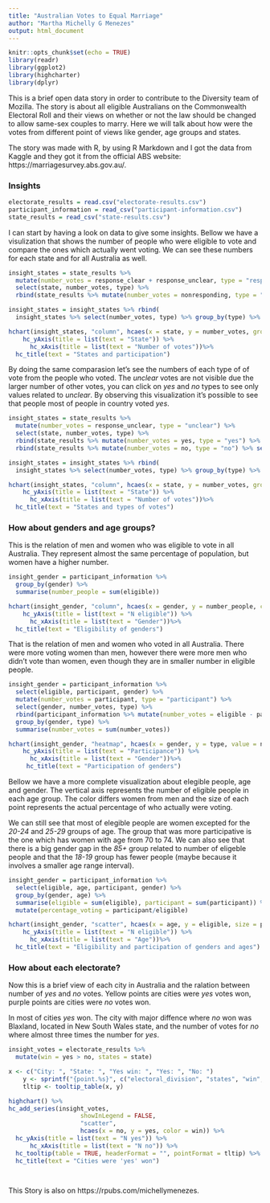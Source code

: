 ```yaml
---
title: "Australian Votes to Equal Marriage"
author: "Martha Michelly G Menezes"
output: html_document
---
```


```r
knitr::opts_chunk$set(echo = TRUE)
library(readr)
library(ggplot2)
library(highcharter)
library(dplyr)
```

This is a brief open data story in order to contribute to the Diversity team of Mozilla. The story is about all eligible Australians on the Commonwealth Electoral Roll and their views on whether or not the law should be changed to allow same-sex couples to marry. Here we will talk about how were the votes from different point of views like gender, age groups and states.

The story was made with R, by using R Markdown and I got the data from Kaggle and they got it from the official ABS website: https://marriagesurvey.abs.gov.au/. 

### Insights

```r
electorate_results = read.csv("electorate-results.csv")
participant_information = read_csv("participant-information.csv")
state_results = read_csv("state-results.csv")
```

I can start by having a look on data to give some insights. Bellow we have a visulization that shows the number of people who were eligible to vote and compare the ones which actually went voting. We can see these numbers for each state and for all Australia as well.

```r
insight_states = state_results %>%
  mutate(number_votes = response_clear + response_unclear, type = "responding") %>%
  select(state, number_votes, type) %>%
  rbind(state_results %>% mutate(number_votes = nonresponding, type = "nonresponding") %>% select(state, number_votes, type))

insight_states = insight_states %>% rbind(
  insight_states %>% select(number_votes, type) %>% group_by(type) %>% summarise(number_votes = sum(number_votes)) %>% mutate(state = "All Australia"))

hchart(insight_states, "column", hcaes(x = state, y = number_votes, group = type)) %>%
    hc_yAxis(title = list(text = "State")) %>%
      hc_xAxis(title = list(text = "Number of votes"))%>%
  hc_title(text = "States and participation")
```

By doing the same comparasion let's see the numbers of each type of of vote from the people who voted. The *unclear* votes are not visible due the larger number of other votes, you can click on *yes* and *no* types to see only values related to *unclear*. By observing this visualization it's possible to see that people most of people in country voted *yes*. 

```r

insight_states = state_results %>%
  mutate(number_votes = response_unclear, type = "unclear") %>%
  select(state, number_votes, type) %>%
  rbind(state_results %>% mutate(number_votes = yes, type = "yes") %>% select(state, number_votes, type)) %>%
  rbind(state_results %>% mutate(number_votes = no, type = "no") %>% select(state, number_votes, type))

insight_states = insight_states %>% rbind(
  insight_states %>% select(number_votes, type) %>% group_by(type) %>% summarise(number_votes = sum(number_votes)) %>% mutate(state = "All Australia"))

hchart(insight_states, "column", hcaes(x = state, y = number_votes, group = type)) %>%
    hc_yAxis(title = list(text = "State")) %>%
      hc_xAxis(title = list(text = "Number of votes"))%>%
  hc_title(text = "States and types of votes")

```

### How about genders and age groups?

This is the relation of men and women who was eligible to vote in all Australia. They represent almost the same percentage of population, but women have a higher number.

```r

insight_gender = participant_information %>% 
  group_by(gender) %>%
  summarise(number_people = sum(eligible))

hchart(insight_gender, "column", hcaes(x = gender, y = number_people, color = gender)) %>%
    hc_yAxis(title = list(text = "N eligible")) %>%
      hc_xAxis(title = list(text = "Gender"))%>%
  hc_title(text = "Eligibility of genders")

```


That is the relation of men and women who voted in all Australia. There were more voting women than men, however there were more men who didn't vote than women, even though they are in smaller number in eligible people.

```r
insight_gender = participant_information %>% 
  select(eligible, participant, gender) %>%
  mutate(number_votes = participant, type = "participant") %>%
  select(gender, number_votes, type) %>%
  rbind(participant_information %>% mutate(number_votes = eligible - participant, type = "nonparticipant") %>% select(gender, number_votes, type)) %>%
  group_by(gender, type) %>%
  summarise(number_votes = sum(number_votes))

hchart(insight_gender, "heatmap", hcaes(x = gender, y = type, value = number_votes))  %>%
    hc_yAxis(title = list(text = "Participance")) %>%
      hc_xAxis(title = list(text = "Gender"))%>%
     hc_title(text = "Participation of genders")
```

Bellow we have a more complete visualization about elegible people, age and gender. The vertical axis represents the number of eligible people in each age group. The color differs women from men and the size of each point represents the actual percentage of who actually were voting.

We can still see that most of elegible people are women excepted for the *20-24* and *25-29* groups of age. The group that was more participative is the one which has women with age from 70 to 74. We can also see that there is a big gender gap in the *85+* group related to number of eligeble people and that the *18-19* group has fewer people (maybe because it involves a smaller age range interval).

```r
insight_gender = participant_information %>% 
  select(eligible, age, participant, gender) %>%
  group_by(gender, age) %>%
  summarise(eligible = sum(eligible), participant = sum(participant)) %>%
  mutate(percentage_voting = participant/eligible)

hchart(insight_gender, "scatter", hcaes(x = age, y = eligible, size = percentage_voting * 100,  group = gender)) %>%
    hc_yAxis(title = list(text = "N eligible")) %>%
      hc_xAxis(title = list(text = "Age"))%>%
  hc_title(text = "Eligibility and participation of genders and ages")
```

### How about each electorate?

Now this is a brief view of each city in Australia and the ralation between number of *yes* and *no* votes. Yellow points are cities were *yes* votes won, purple points are cities were *no* votes won.

In most of cities *yes* won. The city with major diffence where *no* won was Blaxland, located in New South Wales state, and the number of votes for *no* where almost three times the number for *yes*.

```r
insight_votes = electorate_results %>%
  mutate(win = yes > no, states = state)

x <- c("City: ", "State: ", "Yes win: ", "Yes: ", "No: ")
    y <- sprintf("{point.%s}", c("electoral_division", "states", "win", "yes","no"))
    tltip <- tooltip_table(x, y)

highchart() %>%
hc_add_series(insight_votes,
                    showInLegend = FALSE, 
                    "scatter", 
                    hcaes(x = no, y = yes, color = win)) %>%
  hc_yAxis(title = list(text = "N yes")) %>%
      hc_xAxis(title = list(text = "N no")) %>%
  hc_tooltip(table = TRUE, headerFormat = "", pointFormat = tltip) %>%
  hc_title(text = "Cities were 'yes' won")

  
```

This Story is also on https://rpubs.com/michellymenezes. 
